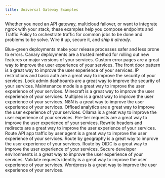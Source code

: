 ```yaml
---
title: Universal Gateway Examples
---
```


Whether you need an API gateway, multicloud failover, or want to integrate ngrok with your stack, these examples help you compose endpoints and Traffic Policy to orchestrate traffic for common jobs to be done and problems to be solve. Wire it up, secure it, and *ship it already*.

<Columns cols={2}>
  <Card title="Blue Green Deployments" icon="truck" href="/universal-gateway/examples/blue-green-deployments">
    Blue-green deployments make your release processes safer and less prone to errors.	
  </Card>
  <Card title="Canary Deployments" icon="bird" href="/universal-gateway/examples/canary-deployments">
    Canary deployments are a trusted method for rolling out new features or major versions of your services.
  </Card>
  <Card title="Custom Error Pages" icon="bug" href="/universal-gateway/examples/custom-error-pages">
    Custom error pages are a great way to improve the user experience of your services.
  </Card>
  <Card title="Front Door Pattern" icon="house" href="/universal-gateway/examples/front-door-pattern">
    The front door pattern is a great way to improve the user experience of your services.
  </Card>
  <Card title="IP Restrictions and Basic Auth" icon="lock" href="/universal-gateway/examples/ip-restrictions-basic-auth">
    IP restrictions and basic auth are a great way to improve the security of your services.
  </Card>
  <Card title="Lock Admin Dashboards" icon="lock" href="/universal-gateway/examples/lock-admin-dashboards">
    Lock admin dashboards are a great way to improve the security of your services.
  </Card>
  <Card title="Maintenance Mode" icon="triangle-exclamation" href="/universal-gateway/examples/maintenance-mode">
    Maintenance mode is a great way to improve the user experience of your services.
  </Card>
  <Card title="Minecraft" icon="pickaxe" href="/universal-gateway/examples/minecraft">
    Minecraft is a great way to improve the user experience of your services.
  </Card>
  <Card title="Multiplex" icon="rectangle-history" href="/universal-gateway/examples/multiplex">
    Multiplex is a great way to improve the user experience of your services.
  </Card>
  <Card title="N8N" icon="diagram-subtask" href="/universal-gateway/examples/n8n">
    N8N is a great way to improve the user experience of your services.
  </Card>
  <Card title="Offload Analytics" icon="chart-simple" href="/universal-gateway/examples/offload-analytics">
    Offload analytics are a great way to improve the user experience of your services.
  </Card>
  <Card title="Ollama" icon="paw" href="/universal-gateway/examples/ollama">
    Ollama is a great way to improve the user experience of your services.
  </Card>
  <Card title="Pre-Tier Requests" icon="chart-simple" href="/universal-gateway/examples/pre-tier-requests">
    Pre-tier requests are a great way to improve the user experience of your services.
  </Card>
  <Card title="Rewrite Headers and Redirects" icon="route" href="/universal-gateway/examples/rewrite-headers-redirects">
    Rewrite headers and redirects are a great way to improve the user experience of your services.
  </Card>
  <Card title="Route API App Traffic by User Agent" icon="user" href="/universal-gateway/examples/route-api-app-traffic-user-agent">
    Route API app traffic by user agent is a great way to improve the user experience of your services.
  </Card>
  <Card title="Route by Geography" icon="earth-americas" href="/universal-gateway/examples/route-by-geography">
    Route by geography is a great way to improve the user experience of your services.
  </Card>
  <Card title="Route by OIDC" icon="openid" href="/universal-gateway/examples/route-by-oidc">
    Route by OIDC is a great way to improve the user experience of your services.
  </Card>
  <Card title="Secure Developer Environments" icon="shield-check" href="/universal-gateway/examples/secure-developer-environments">
    Secure developer environments is a great way to improve the user experience of your services.
  </Card>
  <Card title="Validate Requests Identity" icon="id-card" href="/universal-gateway/examples/validate-requests-identity">
    Validate requests identity is a great way to improve the user experience of your services.
  </Card>
  <Card title="Wordpress" icon="wordpress" href="/universal-gateway/examples/wordpress">
    Wordpress is a great way to improve the user experience of your services.
  </Card>
</Columns>